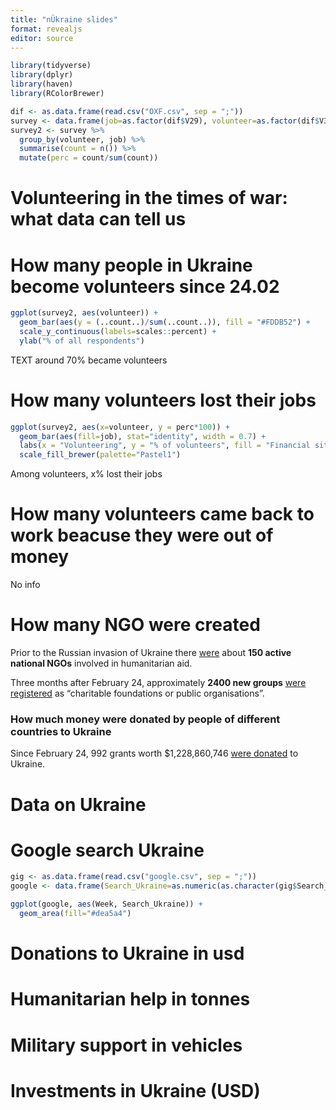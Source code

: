 ```yaml
---
title: "nÜkraine slides"
format: revealjs
editor: source
---
```


``` r

library(tidyverse)
library(dplyr)
library(haven)
library(RColorBrewer)

```

``` r

dif <- as.data.frame(read.csv("OXF.csv", sep = ";"))
survey <- data.frame(job=as.factor(dif$V29), volunteer=as.factor(dif$V34))
survey2 <- survey %>% 
  group_by(volunteer, job) %>% 
  summarise(count = n()) %>% 
  mutate(perc = count/sum(count))

```

# Volunteering in the times of war: what data can tell us

# How many people in Ukraine become volunteers since 24.02

``` r

ggplot(survey2, aes(volunteer)) + 
  geom_bar(aes(y = (..count..)/sum(..count..)), fill = "#FDDB52") + 
  scale_y_continuous(labels=scales::percent) +
  ylab("% of all respondents")

```
 TEXT around 70% became volunteers


# How many volunteers lost their jobs

``` r

ggplot(survey2, aes(x=volunteer, y = perc*100)) +
  geom_bar(aes(fill=job), stat="identity", width = 0.7) +
  labs(x = "Volunteering", y = "% of volunteers", fill = "Financial situation") +
  scale_fill_brewer(palette="Pastel1")

```

Among volunteers, x% lost their jobs

# How many volunteers came back to work beacuse they were out of money

No info

# How many NGO were created

Prior to the Russian invasion of Ukraine there [were](https://www.humanitarianoutcomes.org/sites/default/files/publications/ukraine_review_2022.pdf) about **150 active national NGOs** involved in humanitarian aid. 

Three months after February 24, approximately **2400 new groups** [were registered](https://business.diia.gov.ua/cases/novini/ukrainskij-biznes-v-umovah-vijni-analitika-stanu-za-3-misaci) as "charitable foundations or public organisations".

### How much money were donated by people of different countries to Ukraine 

Since February 24, 992 grants worth $1,228,860,746 [were donated](https://topics.candid.org/issue-pages/ukraine/#tab-nav) to Ukraine. 

# Data on Ukraine

# Google search Ukraine

``` r

gig <- as.data.frame(read.csv("google.csv", sep = ";"))
google <- data.frame(Search_Ukraine=as.numeric(as.character(gig$Search_Ukraine)), Week=as.Date(gig$Week))

ggplot(google, aes(Week, Search_Ukraine)) +
  geom_area(fill="#dea5a4")

```

# Donations to Ukraine in usd




# Humanitarian help in tonnes



# Military support in vehicles



# Investments in Ukraine (USD)


